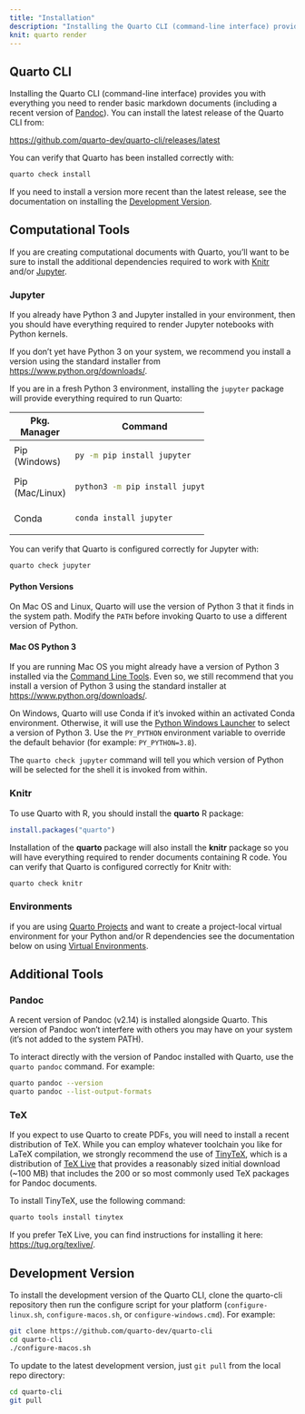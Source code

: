 ```yaml
---
title: "Installation"
description: "Installing the Quarto CLI (command-line interface) provides you with everything you need to render basic markdown documents (including a recent version of Pandoc)."
knit: quarto render
---
```


## Quarto CLI

Installing the Quarto CLI (command-line interface) provides you with everything you need to render basic markdown documents (including a recent version of [Pandoc](https://pandoc.org)). You can install the latest release of the Quarto CLI from:

<https://github.com/quarto-dev/quarto-cli/releases/latest>

You can verify that Quarto has been installed correctly with:

``` bash
quarto check install
```

If you need to install a version more recent than the latest release, see the documentation on installing the [Development Version].

## Computational Tools

If you are creating computational documents with Quarto, you'll want to be sure to install the additional dependencies required to work with [Knitr](https://yihui.name/knitr) and/or [Jupyter](https://jupyter.org).

### Jupyter {.platform-table}

If you already have Python 3 and Jupyter installed in your environment, then you should have everything required to render Jupyter notebooks with Python kernels.

If you don't yet have Python 3 on your system, we recommend you install a version using the standard installer from <https://www.python.org/downloads/>.

If you are in a fresh Python 3 environment, installing the `jupyter` package will provide everything required to run Quarto:

+---------------+--------------------------------+
| Pkg. Manager  | Command                        |
+===============+================================+
| Pip\          | ``` bash                       |
| (Windows)     | py -m pip install jupyter      |
|               | ```                            |
+---------------+--------------------------------+
| Pip\          | ``` bash                       |
| (Mac/Linux)   | python3 -m pip install jupyter |
|               | ```                            |
+---------------+--------------------------------+
| Conda         | ``` bash                       |
|               | conda install jupyter          |
|               | ```                            |
+---------------+--------------------------------+

You can verify that Quarto is configured correctly for Jupyter with:

``` bash
quarto check jupyter
```

#### Python Versions

On Mac OS and Linux, Quarto will use the version of Python 3 that it finds in the system path. Modify the `PATH` before invoking Quarto to use a different version of Python.

::: callout-warning
#### Mac OS Python 3

If you are running Mac OS you might already have a version of Python 3 installed via the [Command Line Tools](https://developer.apple.com/xcode/features/). Even so, we still recommend that you install a version of Python 3 using the standard installer at <https://www.python.org/downloads/>.
:::

On Windows, Quarto will use Conda if it's invoked within an activated Conda environment. Otherwise, it will use the [Python Windows Launcher](https://docs.python.org/3/using/windows.html#launcher) to select a version of Python 3. Use the `PY_PYTHON` environment variable to override the default behavior (for example: `PY_PYTHON=3.8`).

The `quarto check jupyter` command will tell you which version of Python will be selected for the shell it is invoked from within.

### Knitr

To use Quarto with R, you should install the **quarto** R package:

``` r
install.packages("quarto")
```

Installation of the **quarto** package will also install the **knitr** package so you will have everything required to render documents containing R code. You can verify that Quarto is configured correctly for Knitr with:

``` bash
quarto check knitr
```

### Environments

if you are using [Quarto Projects](../projects/quarto-projects.qmd) and want to create a project-local virtual environment for your Python and/or R dependencies see the documentation below on using [Virtual Environments](../projects/virtual-environments.qmd).

## Additional Tools

### Pandoc

A recent version of Pandoc (v2.14) is installed alongside Quarto. This version of Pandoc won't interfere with others you may have on your system (it's not added to the system PATH).

To interact directly with the version of Pandoc installed with Quarto, use the `quarto pandoc` command. For example:

``` bash
quarto pandoc --version
quarto pandoc --list-output-formats
```

### TeX

If you expect to use Quarto to create PDFs, you will need to install a recent distribution of TeX. While you can employ whatever toolchain you like for LaTeX compilation, we strongly recommend the use of [TinyTeX](https://yihui.org/tinytex/), which is a distribution of [TeX Live](https://tug.org/texlive/) that provides a reasonably sized initial download (\~100 MB) that includes the 200 or so most commonly used TeX packages for Pandoc documents.

To install TinyTeX, use the following command:

``` bash
quarto tools install tinytex
```

If you prefer TeX Live, you can find instructions for installing it here: <https://tug.org/texlive/>.

## Development Version

To install the development version of the Quarto CLI, clone the quarto-cli repository then run the configure script for your platform (`configure-linux.sh`, `configure-macos.sh`, or `configure-windows.cmd`). For example:

``` bash
git clone https://github.com/quarto-dev/quarto-cli
cd quarto-cli
./configure-macos.sh
```

To update to the latest development version, just `git pull` from the local repo directory:

``` bash
cd quarto-cli
git pull
```
